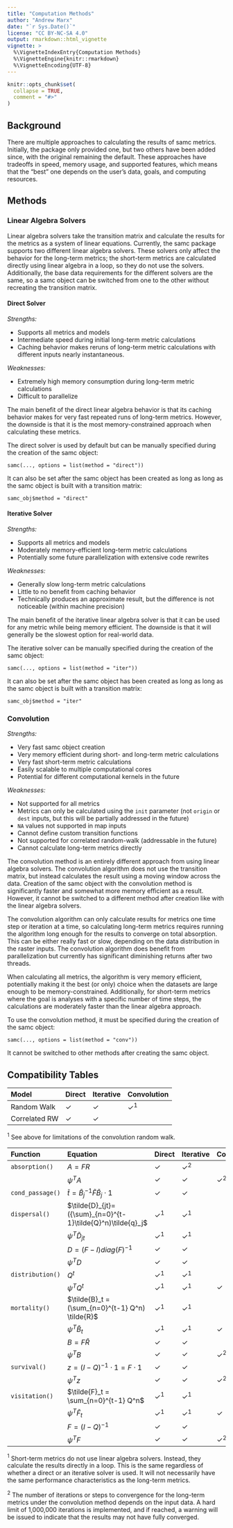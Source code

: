 ```yaml
---
title: "Computation Methods"
author: "Andrew Marx"
date: "`r Sys.Date()`"
license: "CC BY-NC-SA 4.0"
output: rmarkdown::html_vignette
vignette: >
  %\VignetteIndexEntry{Computation Methods}
  %\VignetteEngine{knitr::rmarkdown}
  %\VignetteEncoding{UTF-8}
---
```


```r
knitr::opts_chunk$set(
  collapse = TRUE,
  comment = "#>"
)
```

## Background

There are multiple approaches to calculating the results of samc metrics. Initially, the package only provided one, but two others have been added since, with the original remaining the default. These approaches have tradeoffs in speed, memory usage, and supported features, which means that the "best" one depends on the user's data, goals, and computing resources.


## Methods

### Linear Algebra Solvers

Linear algebra solvers take the transition matrix and calculate the results for the metrics as a system of linear equations. Currently, the samc package supports two different linear algebra solvers. These solvers only affect the behavior for the long-term metrics; the short-term metrics are calculated directly using linear algebra in a loop, so they do not use the solvers. Additionally, the base data requirements for the different solvers are the same, so a samc object can be switched from one to the other without recreating the transition matrix.


#### Direct Solver

*Strengths:*

- Supports all metrics and models
- Intermediate speed during initial long-term metric calculations
- Caching behavior makes reruns of long-term metric calculations with different inputs nearly instantaneous.

*Weaknesses:*

- Extremely high memory consumption during long-term metric calculations
- Difficult to parallelize

The main benefit of the direct linear algebra behavior is that its caching behavior makes for very fast repeated runs of long-term metrics. However, the downside is that it is the most memory-constrained approach when calculating these metrics.

The direct solver is used by default but can be manually specified during the creation of the samc object:

```
samc(..., options = list(method = "direct"))
```

It can also be set after the samc object has been created as long as long as the samc object is built with a transition matrix:

```
samc_obj$method = "direct"
```

#### Iterative Solver

*Strengths:*

- Supports all metrics and models
- Moderately memory-efficient long-term metric calculations
- Potentially some future parallelization with extensive code rewrites

*Weaknesses:*

- Generally slow long-term metric calculations
- Little to no benefit from caching behavior
- Technically produces an approximate result, but the difference is not noticeable (within machine precision)

The main benefit of the iterative linear algebra solver is that it can be used for any metric while being memory efficient. The downside is that it will generally be the slowest option for real-world data.

The iterative solver can be manually specified during the creation of the samc object:

```
samc(..., options = list(method = "iter"))
```

It can also be set after the samc object has been created as long as long as the samc object is built with a transition matrix:

```
samc_obj$method = "iter"
```

### Convolution

*Strengths:*

- Very fast samc object creation
- Very memory efficient during short- and long-term metric calculations
- Very fast short-term metric calculations
- Easily scalable to multiple computational cores
- Potential for different computational kernels in the future

*Weaknesses:*

- Not supported for all metrics
- Metrics can only be calculated using the `init` parameter (not `origin` or `dest` inputs, but this will be partially addressed in the future)
- `NA` values not supported in map inputs
- Cannot define custom transition functions
- Not supported for correlated random-walk (addressable in the future)
- Cannot calculate long-term metrics directly

The convolution method is an entirely different approach from using linear algebra solvers. The convolution algorithm does not use the transition matrix, but instead calculates the result using a moving window across the data. Creation of the samc object with the convolution method is significantly faster and somewhat more memory efficient as a result. However, it cannot be switched to a different method after creation like with the linear algebra solvers.

The convolution algorithm can only calculate results for metrics one time step or iteration at a time, so calculating long-term metrics requires running the algorithm long enough for the results to converge on total absorption. This can be either really fast or slow, depending on the data distribution in the raster inputs. The convolution algorithm does benefit from parallelization but currently has significant diminishing returns after two threads.

When calculating all metrics, the algorithm is very memory efficient, potentially making it the best (or only) choice when the datasets are large enough to be memory-constrained. Additionally, for short-term metrics where the goal is analyses with a specific number of time steps, the calculations are moderately faster than the linear algebra approach.

To use the convolution method, it must be specified during the creation of the samc object:

```
samc(..., options = list(method = "conv"))
```

It cannot be switched to other methods after creating the samc object.

## Compatibility Tables

| Model | Direct | Iterative | Convolution |
|:-----------|:-----|:-----|:-----|
| Random Walk | ✓ | ✓ | ✓$^1$ |
| Correlated RW | ✓ | ✓ |  |

$^1$ See above for limitations of the convolution random walk.



| Function | Equation | Direct | Iterative | Convolution |
|:-----|:-----------|:-----|:-----|:-----|
| `absorption()` | $A = F R$ | ✓ | ✓$^2$ |  |
| | $\psi^T A$ | ✓ | ✓ | ✓$^2$ |
| `cond_passage()` | $\tilde{t} = \tilde{B}_j^{-1}\tilde{F}\tilde{B}_j{\cdot}1$ | ✓ | ✓ |  |
| `dispersal()` | $\tilde{D}_{jt}=({\sum}_{n=0}^{t-1}\tilde{Q}^n)\tilde{q}_j$ | ✓$^1$ | ✓$^1$ |  |
| | $\psi^T\tilde{D}_{jt}$ | ✓$^1$ | ✓$^1$ |  |
| | $D=(F-I)diag(F)^{-1}$ | ✓ | ✓ |  |
| | $\psi^TD$ | ✓ | ✓ |  |
| `distribution()` | $Q^t$ | ✓$^1$ | ✓$^1$ |  |
| | $\psi^TQ^t$ | ✓$^1$ | ✓$^1$ | ✓ |
| `mortality()` | $\tilde{B}_t = (\sum_{n=0}^{t-1} Q^n) \tilde{R}$ | ✓$^1$ | ✓$^1$ |  |
| | $\psi^T \tilde{B}_t$ | ✓$^1$ | ✓$^1$ | ✓ |
| | $B = F \tilde{R}$ | ✓ | ✓ |  |
| | $\psi^T B$ | ✓ | ✓ | ✓$^2$ |
| `survival()` | $z=(I-Q)^{-1}{\cdot}1=F{\cdot}1$ | ✓ | ✓ |  |
| | ${\psi}^Tz$ | ✓ | ✓ | ✓$^2$ |
| `visitation()` | $\tilde{F}_t = \sum_{n=0}^{t-1} Q^n$ | ✓$^1$ | ✓$^1$ |  |
| | ${\psi}^T \tilde{F}_t$ | ✓$^1$ | ✓$^1$ | ✓ |
| | $F = (I-Q)^{-1}$ | ✓ | ✓ |  |
| | ${\psi}^T F$ | ✓ | ✓ | ✓$^2$ |

$^1$ Short-term metrics do not use linear algebra solvers. Instead, they calculate the results directly in a loop. This is the same regardless of whether a direct or an iterative solver is used. It will not necessarily have the same performance characteristics as the long-term metrics.

$^2$ The number of iterations or steps to convergence for the long-term metrics under the convolution method depends on the input data. A hard limit of 1,000,000 iterations is implemented, and if reached, a warning will be issued to indicate that the results may not have fully converged.

